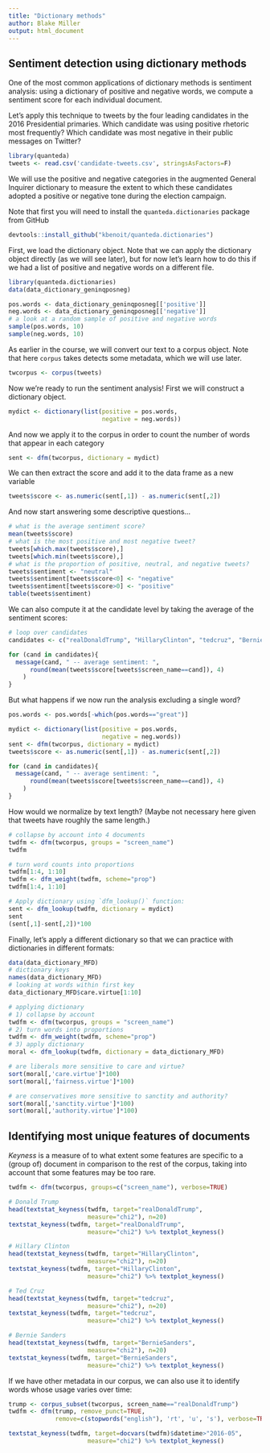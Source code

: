 ```yaml
---
title: "Dictionary methods"
author: Blake Miller
output: html_document
---
```


## Sentiment detection using dictionary methods

One of the most common applications of dictionary methods is sentiment analysis: using a dictionary of positive and negative words, we compute a sentiment score for each individual document.

Let's apply this technique to tweets by the four leading candidates in the 2016 Presidential primaries. Which candidate was using positive rhetoric most frequently? Which candidate was most negative in their public messages on Twitter?

```r
library(quanteda)
tweets <- read.csv('candidate-tweets.csv', stringsAsFactors=F)
```

We will use the positive and negative categories in the augmented General Inquirer dictionary to measure the extent to which these candidates adopted a positive or negative tone during the election campaign.

Note that first you will need to install the `quanteda.dictionaries` package from GitHub

```r
devtools::install_github("kbenoit/quanteda.dictionaries")
```

First, we load the dictionary object. Note that we can apply the dictionary object directly (as we will see later), but for now let's learn how to do this if we had a list of positive and negative words on a different file.

```r
library(quanteda.dictionaries)
data(data_dictionary_geninqposneg)

pos.words <- data_dictionary_geninqposneg[['positive']]
neg.words <- data_dictionary_geninqposneg[['negative']]
# a look at a random sample of positive and negative words
sample(pos.words, 10)
sample(neg.words, 10)
```

As earlier in the course, we will convert our text to a corpus object. Note that here `corpus` takes detects some metadata, which we will use later.

```r
twcorpus <- corpus(tweets)
```

Now we're ready to run the sentiment analysis! First we will construct a dictionary object.

```r
mydict <- dictionary(list(positive = pos.words,
                          negative = neg.words))
```

And now we apply it to the corpus in order to count the number of words that appear in each category

```r
sent <- dfm(twcorpus, dictionary = mydict)
```

We can then extract the score and add it to the data frame as a new variable

```r
tweets$score <- as.numeric(sent[,1]) - as.numeric(sent[,2])
```

And now start answering some descriptive questions...

```r
# what is the average sentiment score?
mean(tweets$score)
# what is the most positive and most negative tweet?
tweets[which.max(tweets$score),]
tweets[which.min(tweets$score),]
# what is the proportion of positive, neutral, and negative tweets?
tweets$sentiment <- "neutral"
tweets$sentiment[tweets$score<0] <- "negative"
tweets$sentiment[tweets$score>0] <- "positive"
table(tweets$sentiment)
```

We can also compute it at the candidate level by taking the average of the sentiment scores:

```r
# loop over candidates
candidates <- c("realDonaldTrump", "HillaryClinton", "tedcruz", "BernieSanders")

for (cand in candidates){
  message(cand, " -- average sentiment: ",
      round(mean(tweets$score[tweets$screen_name==cand]), 4)
    )
}
```

But what happens if we now run the analysis excluding a single word?

```r
pos.words <- pos.words[-which(pos.words=="great")]

mydict <- dictionary(list(positive = pos.words,
                          negative = neg.words))
sent <- dfm(twcorpus, dictionary = mydict)
tweets$score <- as.numeric(sent[,1]) - as.numeric(sent[,2])

for (cand in candidates){
  message(cand, " -- average sentiment: ",
      round(mean(tweets$score[tweets$screen_name==cand]), 4)
    )
}

```

How would we normalize by text length? (Maybe not necessary here given that tweets have roughly the same length.)

```r
# collapse by account into 4 documents
twdfm <- dfm(twcorpus, groups = "screen_name")
twdfm

# turn word counts into proportions
twdfm[1:4, 1:10]
twdfm <- dfm_weight(twdfm, scheme="prop")
twdfm[1:4, 1:10]

# Apply dictionary using `dfm_lookup()` function:
sent <- dfm_lookup(twdfm, dictionary = mydict)
sent
(sent[,1]-sent[,2])*100

```

Finally, let's apply a different dictionary so that we can practice with dictionaries in different formats:

```r
data(data_dictionary_MFD)
# dictionary keys
names(data_dictionary_MFD)
# looking at words within first key
data_dictionary_MFD$care.virtue[1:10]

# applying dictionary
# 1) collapse by account
twdfm <- dfm(twcorpus, groups = "screen_name")
# 2) turn words into proportions
twdfm <- dfm_weight(twdfm, scheme="prop")
# 3) apply dictionary
moral <- dfm_lookup(twdfm, dictionary = data_dictionary_MFD)

# are liberals more sensitive to care and virtue?
sort(moral[,'care.virtue']*100)
sort(moral[,'fairness.virtue']*100)

# are conservatives more sensitive to sanctity and authority?
sort(moral[,'sanctity.virtue']*100)
sort(moral[,'authority.virtue']*100)

```

## Identifying most unique features of documents

_Keyness_ is a measure of to what extent some features are specific to a (group of) document in comparison to the rest of the corpus, taking into account that some features may be too rare.

```r
twdfm <- dfm(twcorpus, groups=c("screen_name"), verbose=TRUE)

# Donald Trump
head(textstat_keyness(twdfm, target="realDonaldTrump",
                      measure="chi2"), n=20)
textstat_keyness(twdfm, target="realDonaldTrump",
                      measure="chi2") %>% textplot_keyness()

# Hillary Clinton
head(textstat_keyness(twdfm, target="HillaryClinton",
                      measure="chi2"), n=20)
textstat_keyness(twdfm, target="HillaryClinton",
                      measure="chi2") %>% textplot_keyness()

# Ted Cruz
head(textstat_keyness(twdfm, target="tedcruz",
                      measure="chi2"), n=20)
textstat_keyness(twdfm, target="tedcruz",
                      measure="chi2") %>% textplot_keyness()

# Bernie Sanders
head(textstat_keyness(twdfm, target="BernieSanders",
                      measure="chi2"), n=20)
textstat_keyness(twdfm, target="BernieSanders",
                      measure="chi2") %>% textplot_keyness()

```

If we have other metadata in our corpus, we can also use it to identify words whose usage varies over time:

```r
trump <- corpus_subset(twcorpus, screen_name=="realDonaldTrump")
twdfm <- dfm(trump, remove_punct=TRUE,
             remove=c(stopwords("english"), 'rt', 'u', 's'), verbose=TRUE)

textstat_keyness(twdfm, target=docvars(twdfm)$datetime>"2016-05", 
                      measure="chi2") %>% textplot_keyness()

```

